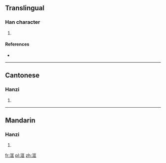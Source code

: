 ==Translingual==

===Han character===
{{Han char|rn=85|rad=水|as=06|sn=9|four=3111<sub>1</sub>|canj=水尸一土 (ESMG), X水尸一土 (XESMG)}}

# {{defn|Han|sort=水06}}

====References====
* {{Han ref|kx=0621.250|dkj=17406|hdz=31601.040|uh=6D2D|ud=27949|bh=CF6F|bd=53103}}

----

==Cantonese==

===Hanzi===
{{yue-hanzi|jyut=|y=hong1}}

# {{defn|Cantonese|sort=水06}}

----

==Mandarin==

===Hanzi===
{{cmn-hanzi|pin=[[kuāng]] ([[kuang1]])|wg=k'uang<sup>1</sup>}}

# {{defn|Mandarin|sort=水06}}

[[fr:洭]]
[[pl:洭]]
[[zh:洭]]